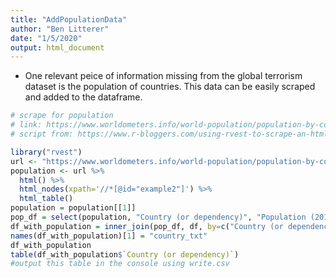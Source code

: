 ```yaml
---
title: "AddPopulationData"
author: "Ben Litterer"
date: "1/5/2020"
output: html_document
---
```


- One relevant peice of information missing from the global terrorism dataset is the population of countries. This data can be easily scraped and added to the dataframe. 

```r
# scrape for population 
# link: https://www.worldometers.info/world-population/population-by-country/
# script from: https://www.r-bloggers.com/using-rvest-to-scrape-an-html-table/

library("rvest")
url <- "https://www.worldometers.info/world-population/population-by-country/"
population <- url %>%
  html() %>%
  html_nodes(xpath='//*[@id="example2"]') %>%
  html_table()
population = population[[1]]
pop_df = select(population, "Country (or dependency)", "Population (2019)", "Urban Pop %", "Fert. Rate")
df_with_population = inner_join(pop_df, df, by=c("Country (or dependency)" = "country_txt"))
names(df_with_population)[1] = "country_txt"
df_with_population
table(df_with_population$`Country (or dependency)`)
#output this table in the console using write.csv
```
